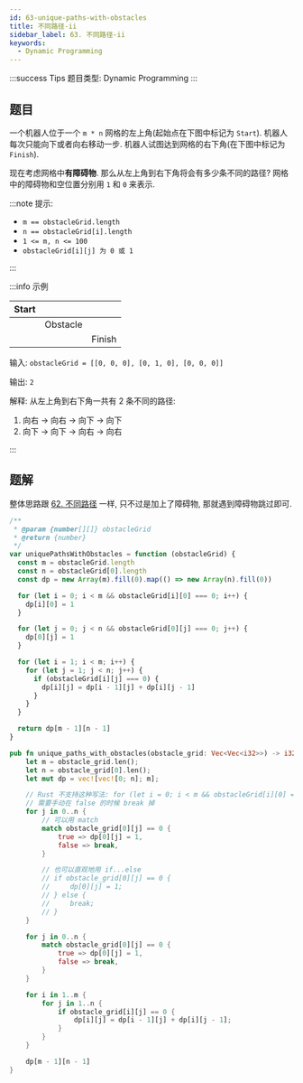 ```yaml
---
id: 63-unique-paths-with-obstacles
title: 不同路径-ii
sidebar_label: 63. 不同路径-ii
keywords:
  - Dynamic Programming
---
```


:::success Tips
题目类型: Dynamic Programming
:::

## 题目

一个机器人位于一个 `m * n` 网格的左上角(起始点在下图中标记为 `Start`). 机器人每次只能向下或者向右移动一步. 机器人试图达到网格的右下角(在下图中标记为 `Finish`).

现在考虑网格中**有障碍物**. 那么从左上角到右下角将会有多少条不同的路径? 网格中的障碍物和空位置分别用 `1` 和 `0` 来表示.

:::note 提示:

- `m == obstacleGrid.length`
- `n == obstacleGrid[i].length`
- `1 <= m, n <= 100`
- `obstacleGrid[i][j] 为 0 或 1`

:::

:::info 示例

| Start |          |        |
| ----- | -------- | ------ |
|       | Obstacle |        |
|       |          | Finish |

输入: `obstacleGrid = [[0, 0, 0], [0, 1, 0], [0, 0, 0]]`

输出: `2`

解释: 从左上角到右下角一共有 2 条不同的路径:

1. 向右 -> 向右 -> 向下 -> 向下
2. 向下 -> 向下 -> 向右 -> 向右

:::

## 题解

整体思路跟 [62. 不同路径](/leetcode/medium/62-unique-paths) 一样, 只不过是加上了障碍物, 那就遇到障碍物跳过即可.


<Tabs>
  <TabItem value="JavaScript" label="JavaScript" default>

```ts
/**
 * @param {number[][]} obstacleGrid
 * @return {number}
 */
var uniquePathsWithObstacles = function (obstacleGrid) {
  const m = obstacleGrid.length
  const n = obstacleGrid[0].length
  const dp = new Array(m).fill(0).map(() => new Array(n).fill(0))

  for (let i = 0; i < m && obstacleGrid[i][0] === 0; i++) {
    dp[i][0] = 1
  }

  for (let j = 0; j < n && obstacleGrid[0][j] === 0; j++) {
    dp[0][j] = 1
  }

  for (let i = 1; i < m; i++) {
    for (let j = 1; j < n; j++) {
      if (obstacleGrid[i][j] === 0) {
        dp[i][j] = dp[i - 1][j] + dp[i][j - 1]
      }
    }
  }

  return dp[m - 1][n - 1]
}
```

</TabItem>
<TabItem value="Rust" label="Rust">

```rust
pub fn unique_paths_with_obstacles(obstacle_grid: Vec<Vec<i32>>) -> i32 {
    let m = obstacle_grid.len();
    let n = obstacle_grid[0].len();
    let mut dp = vec![vec![0; n]; m];

    // Rust 不支持这种写法: for (let i = 0; i < m && obstacleGrid[i][0] === 0; i++)
    // 需要手动在 false 的时候 break 掉
    for j in 0..n {
        // 可以用 match
        match obstacle_grid[0][j] == 0 {
            true => dp[0][j] = 1,
            false => break,
        }

        // 也可以直观地用 if...else
        // if obstacle_grid[0][j] == 0 {
        //     dp[0][j] = 1;
        // } else {
        //     break;
        // }
    }

    for j in 0..n {
        match obstacle_grid[0][j] == 0 {
            true => dp[0][j] = 1,
            false => break,
        }
    }

    for i in 1..m {
        for j in 1..n {
            if obstacle_grid[i][j] == 0 {
                dp[i][j] = dp[i - 1][j] + dp[i][j - 1];
            }
        }
    }

    dp[m - 1][n - 1]
}
```

</TabItem>
</Tabs>
